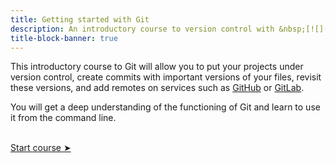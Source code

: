 ```yaml
---
title: Getting started with Git
description: An introductory course to version control with &nbsp;[![](img/git_logo.png){width="1.4em" fig-alt="noshadow"}](https://git-scm.com/)
title-block-banner: true
---
```


:::{.topdef}

This introductory course to Git will allow you to put your projects under version control, create commits with important versions of your files, revisit these versions, and add remotes on services such as [GitHub](https://github.com/) or [GitLab](https://gitlab.com/).

You will get a deep understanding of the functioning of Git and learn to use it from the command line.

:::

<br>
[[Start course ➤](intro.qmd)]{.topinline}

